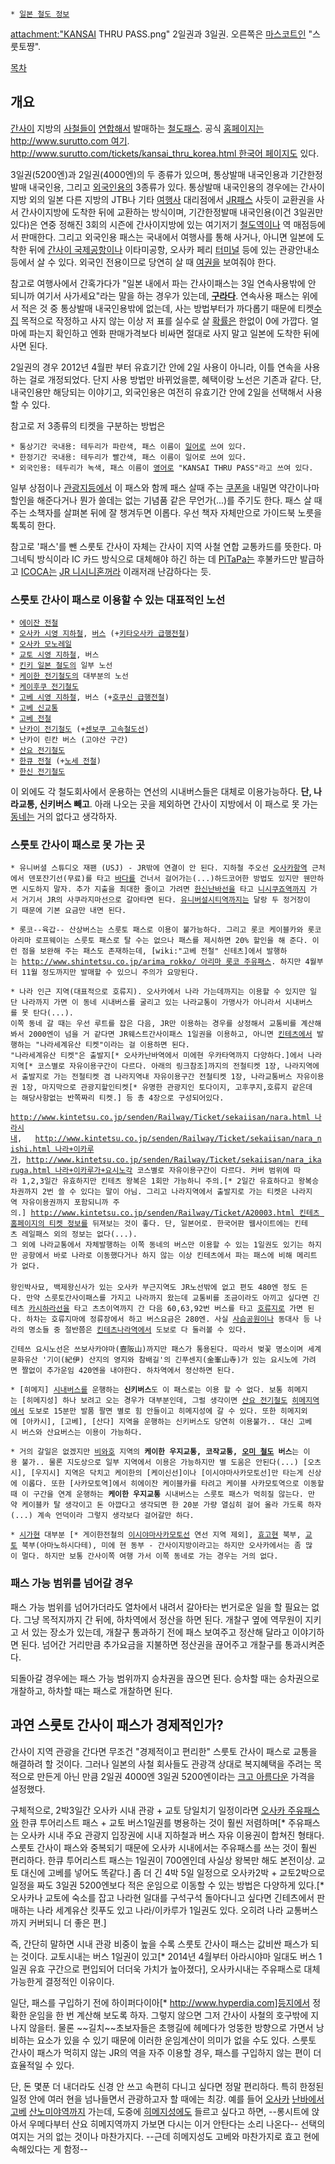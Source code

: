 {{{+1 スルッとKANSAIパス / KANSAI THRU PASS}}}
 * [[일본 철도 정보]]
attachment:"KANSAI THRU PASS.png"
2일권과 3일권. 오른쪽은 [[마스코트]]인 "스룻토쨩".

[[목차]]
== 개요 ==
[[간사이]] 지방의 [[사철]]들이 [[연합]]해서 발매하는 [[철도]]패스.
공식 [[홈페이지]]는 [[http://www.surutto.com 여기]]. [[http://www.surutto.com/tickets/kansai_thru_korea.html 한국어 페이지]]도 있다.

3일권(5200엔)과 2일권(4000엔)의 두 종류가 있으며, 통상발매 내국인용과 기간한정발매 내국인용, 그리고 [[외국인]]용의 3종류가 있다. 통상발매 내국인용의 경우에는 간사이지방 외의 일본 다른 지방의 JTB나 기타 [[여행사]] 대리점에서 [[JR패스]] 사듯이 교환권을 사서 간사이지방에 도착한 뒤에 교환하는 방식이며, 기간한정발매 내국인용(이건 3일권만 있다)은 연중 정해진 3회의 시즌에 간사이지방에 있는 여기저기 [[철도]]역이나 역 매점등에서 판매한다. 그리고 외국인용 패스는 국내에서 여행사를 통해 사거나, 아니면 일본에 도착한 뒤에 [[간사이 국제공항]]이나 이타미공항, 오사카 페리 [[터미널]] 등에 있는 관광안내소 등에서 살 수 있다. 외국인 전용이므로 당연히 살 때 [[여권]]을 보여줘야 한다.

참고로 여행사에서 간혹가다가 "일본 내에서 파는 간사이패스는 3일 연속사용밖에 안 되니까 여기서 사가세요"라는 말을 하는 경우가 있는데, '''[[구라]]다'''. 연속사용 패스는 위에서 적은 것 중 통상발매 내국인용밖에 없는데, 사는 방법부터가 까다롭기 때문에 티켓[[수집]] 목적으로 작정하고 사지 않는 이상 저 표를 실수로 살 [[확률]]은 한없이 0에 가깝다. 얼마에 파는지 확인하고 엔화 판매가격보다 비싸면 절대로 사지 말고 일본에 도착한 뒤에 사면 된다.

2일권의 경우 2012년 4월판 부터 유효기간 안에 2일 사용이 아니라, 이틀 연속을 사용하는 걸로 개정되었다. 단지 사용 방법만 바뀌었을뿐, 혜택이랑 노선은 기존과 같다. 단, 내국인용만 해당되는 이야기고, 외국인용은 여전히 유효기간 안에 2일을 선택해서 사용할 수 있다.

참고로 저 3종류의 티켓을 구분하는 방법은
 * 통상기간 국내용: 테두리가 파란색, 패스 이름이 [[일어]]로 쓰여 있다.
 * 한정기간 국내용: 테두리가 빨간색, 패스 이름이 일어로 쓰여 있다.
 * 외국인용: 테두리가 녹색, 패스 이름이 [[영어]]로 "KANSAI THRU PASS"라고 쓰여 있다.

일부 상점이나 [[관광지]]등에서 이 패스와 함께 패스 살때 주는 [[쿠폰]]을 내밀면 약간이나마 할인을 해준다거나 뭔가 쓸데는 없는 기념품 같은 무언가(...)를 주기도 한다. 패스 살 때 주는 소책자를 살펴본 뒤에 잘 챙겨두면 이롭다. 우선 책자 자체만으로 가이드북 노릇을 톡톡히 한다. 

참고로 '패스'를 뺀 스룻토 간사이 자체는 간사이 지역 사철 연합 교통카드를 뜻한다. 마그네틱 방식이라 IC 카드 방식으로 대체해야 하긴 하는 데 [[PiTaPa]]는 후불카드만 발급하고 [[ICOCA]]는 [[JR 니시니혼]]꺼라 이래저래 난감하다는 듯.
=== 스룻토 간사이 패스로 이용할 수 있는 대표적인 노선 ===
 * [[에이잔 전철]]
 * [[오사카 시영 지하철]], [[버스]] (+[[키타오사카 급행전철]])
 * [[오사카 모노레일]]
 * [[교토 시영 지하철]], 버스
 * [[킨키 일본 철도]]의 일부 노선
 * [[케이한 전기철도]]의 대부분의 노선
 * [[케이후쿠 전기철도]]
 * [[고베 시영 지하철]], 버스 (+[[호쿠신 급행전철]])
 * [[고베 신교통]]
 * [[고베 전철]]
 * [[난카이 전기철도]] (+[[센보쿠 고속철도선]])
 * 난카이 린칸 버스 (고야산 구간)
 * [[산요 전기철도]]
 * [[한큐 전철]] (+[[노세 전철]])
 * [[한신 전기철도]]

이 외에도 각 철도회사에서 운용하는 연선의 시내버스들은 대체로 이용가능하다. '''단, 나라교통, 신키버스 빼고'''. 아래 나오는 곳을 제외하면 간사이 지방에서 이 패스로 못 가는 [[동네]]는 거의 없다고 생각하자.

=== 스룻토 간사이 패스로 못 가는 곳 ===
 * 유니버셜 스튜디오 재팬 (USJ) - JR밖에 연결이 안 된다. 지하철 주오선 [[오사카항역]] 근처에서 덴포잔기선(무료)를 타고 [[바다]]를 건너서 걸어가는(...)하드코어한 방법도 있지만 웬만하면 시도하지 말자. 추가 지출을 최대한 줄이고 가려면 [[한신난바선]]을 타고 [[니시쿠죠역]]까지 가서 거기서 JR의 사쿠라지마선으로 갈아타면 된다. [[유니버설시티역]]까지는 달랑 두 정거장이기 때문에 기본 요금만 내면 된다.

 * 롯코--육갑-- 산상버스는 스룻토 패스로 이용이 불가능하다. 그리고 롯코 케이블카와 롯코아리마 로프웨이는 스룻토 패스로 탈 수는 없으나 패스를 제시하면 20% 할인을 해 준다. 이런 점을 보완해 주는 패스도 존재하는데, [wiki:"고베 전철" 신테츠]에서 발행하는 [[http://www.shintetsu.co.jp/arima_rokko/ 아리마 롯코 주유패스]]. 하지만 4월부터 11월 정도까지만 발매할 수 있으니 주의가 요망된다.

 * 나라 인근 지역(대표적으로 호류지). 오사카에서 나라 가는데까지는 이용할 수 있지만 일단 나라까지 가면 이 동네 시내버스를 굴리고 있는 나라교통이 가맹사가 아니라서 시내버스를 못 탄다(...).
 이쪽 동네 갈 때는 우선 루트를 잡은 다음, JR만 이용하는 경우를 상정해서 교통비를 계산해봐서 2000엔이 넘을 거 같다면 JR웨스트간사이패스 1일권을 이용하고, 아니면 [[킨테츠]]에서 발행하는 "나라세계유산 티켓"이라는 걸 이용하면 된다.
 "나라세계유산 티켓"은 출발지[* 오사카난바역에서 미에현 우카타역까지 다양하다.]에서 나라지역[* 코스별로 자유이용구간이 다르다. 아래의 링크참조]까지의 전철티켓 1장, 나라지역에서 출발지로 가는 전철티켓 겸 나라지역내 자유이용구간 전철티켓 1장, 나라교통버스 자유이용권 1장, 마지막으로 관광지할인티켓[* 유명한 관광지인 토다이지, 고후쿠지,호류지 같은데는 해당사항없는 반쪽짜리 티켓.] 등 총 4장으로 구성되어있다. 

 [[http://www.kintetsu.co.jp/senden/Railway/Ticket/sekaiisan/nara.html 나라시내]],   [[http://www.kintetsu.co.jp/senden/Railway/Ticket/sekaiisan/nara_nishi.html 나라+이카루가]], [[http://www.kintetsu.co.jp/senden/Railway/Ticket/sekaiisan/nara_ikaruga.html 나라+이카루가+요시노]]각 코스별로 자유이용구간이 다르다. 커버 범위에 따라 1,2,3일간 유효하지만 킨테츠 왕복은 1회만 가능하니 주의.[* 2일간 유효하다고 왕복승차권까지 2번 쓸 수 있다는 말이 아님. 그리고 나라지역에서 출발지로 가는 티켓은 나라지역 자유이용권까지 포함되니까 주의.] [[http://www.kintetsu.co.jp/senden/Railway/Ticket/A20003.html 킨테츠 홈페이지의 티켓 정보]]를 뒤져보는 것이 좋다. 단, 일본어로. 한국어판 웹사이트에는 킨테츠 레일패스 외의 정보는 없다(...).
 그 외에 나라교통에서 자체발행하는 이쪽 동네의 버스만 이용할 수 있는 1일권도 있기는 하지만 공항에서 바로 나라로 이동했다거나 하지 않는 이상 킨테츠에서 파는 패스에 비해 메리트가 없다.
 
 왕인박사묘, 백제왕신사가 있는 오사카 부근지역도 JR노선밖에 없고 편도 480엔 정도 든다. 만약 스룻토간사이패스를 가지고 나라까지 왔는데 교통비를 조금이라도 아끼고 싶다면 긴테츠 [[카시하라선]]을 타고 츠츠이역까지 간 다음 60,63,92번 버스를 타고 [[호류지]]로 가면 된다. 하차는 호류지마에 정류장에서 하고 버스요금은 280엔. 사실 [[사슴]]공원이나 동대사 등 나라의 명소들 중 절반쯤은 [[킨테츠나라역]]에서 도보로 다 둘러볼 수 있다. 

 긴테쓰 요시노선은 쓰보사카야마(壼阪山)까지만 패스가 통용된다. 따라서 벚꽃 명소이며 세계문화유산 '기이(紀伊) 산지의 영지와 참배길'의 긴푸센지(金峯山寺)가 있는 요시노에 가려면 짤없이 추가운임 420엔을 내야한다. 하차역에서 정산하면 된다.

 * [히메지] [[시내버스]]를 운행하는 '''신키버스'''도 이 패스로는 이용 할 수 없다. 보통 히메지는 [히메지성] 하나 보려고 오는 경우가 대부분인데, 그럴 생각이면 [[산요 전기철도]] [[히메지역]]에서 도보로 15분만 발품 팔면 별로 힘 안들이고 히메지성에 갈 수 있다. 또한 히메지외에 [아카시], [고베], [산다] 지역을 운행하는 신키버스도 당연히 이용불가.. 대신 고베시 버스와 산요버스는 이용이 가능하다.

 * 거의 갈일은 없겠지만 [[비와호]] 지역의 '''케이한 우지교통, 코작교통, [[오미 철도]] 버스'''는 이용 불가.. 물론 지도상으로 일부 지역에서 이용은 가능하지만 별 도움은 안된다(...) [오츠시], [우지시] 지역은 닥치고 케이한의 [케이신선]이나 [이시야마사카모토선]만 타는게 신상에 이롭다. 또한 [사카모토역]에서 히에이잔 케이블카를 타려고 케이블 사카모토역으로 이동할때 이 구간을 연계 운행하는 '''케이한 우지교통''' 시내버스는 스룻토 패스가 먹히질 않는다. 만약 케이블카 탈 생각이고 돈 아깝다고 생각되면 한 20분 가량 열심히 걸어 올라 가도록 하자(...) 계속 언덕이라 그렇지 생각보다 걸어갈만 하다.

 * [[시가현]] 대부분 [* 게이한전철의 [[이시야마사카모토선]] 연선 지역 제외], [[효고현]] 북부, [[교토]] 북부(아마노하시다테), 미에 현 동부 - 간사이지방이라고는 하지만 오사카에서는 좀 많이 멀다. 하지만 보통 간사이쪽 여행 가서 이쪽 동네로 가는 경우는 거의 없다.
=== 패스 가능 범위를 넘어갈 경우 ===
패스 가능 범위를 넘어가더라도 열차에서 내려서 갈아타는 번거로운 일을 할 필요는 없다. 그냥 목적지까지 간 뒤에, 하차역에서 정산을 하면 된다. 개찰구 옆에 역무원이 지키고 서 있는 장소가 있는데, 개찰구 통과하기 전에 패스 보여주고 정산해 달라고 이야기하면 된다. 넘어간 거리만큼 추가요금을 지불하면 정산권을 끊어주고 개찰구를 통과시켜준다. 

되돌아갈 경우에는 패스 가능 범위까지 승차권을 끊으면 된다. 승차할 때는 승차권으로 개찰하고, 하차할 때는 패스로 개찰하면 된다. 

== 과연 스룻토 간사이 패스가 경제적인가? ==

간사이 지역 관광을 간다면 무조건 "경제적이고 편리한" 스룻토 간사이 패스로 교통을 해결하려 할 것이다. 그러나 일본의 사철 회사들도 관광객 상대로 복지혜택을 주려는 목적으로 만든게 아닌 만큼 2일권 4000엔 3일권 5200엔이라는 [[크고 아름다운]] 가격을 설정했다. 

구체적으로, 2박3일간 오사카 시내 관광 + 교토 당일치기 일정이라면 [[오사카 주유패스]]와 한큐 투어리스트 패스 + 교토 버스1일권를 병용하는 것이 훨씬 저렴하며[* 주유패스는 오사카 시내 주요 관광지 입장권에 시내 지하철과 버스 자유 이용권이 합쳐진 형태다. 스룻토 간사이 패스와 중복되기 때문에 오사카 시내에서는 주유패스를 쓰는 것이 훨씬 편리하다. 한큐 투어리스트 패스는 1일권이 700엔인데 사실상 왕복만 해도 본전이상. 교토 대신에 고베를 넣어도 똑같다.] 좀 더 긴 4박 5일 일정으로 오사카2박 + 교토2박으로 일정을 짜도 3일권 5200엔보다 적은 운임으로 이동할 수 있는 방법은 다양하게 있다.[* 오사카나 교토에 숙소를 잡고 나라현 일대를 구석구석 돌아다니고 싶다면 긴테츠에서 판매하는 나라 세계유산 킷푸도 있고 나라/이카루가 1일권도 있다. 오히려 나라 교통버스까지 커버되니 더 좋은 편.] 

즉, 간단히 말하면 시내 관광 비중이 높을 수록 스룻토 간사이 패스는 값비싼 패스가 되는 것이다. 교토시내는 버스 1일권이 있고[* 2014년 4월부터 아라시야마 일대도 버스 1일권 유효 구간으로 편입되어 더더욱 가치가 높아졌다], 오사카시내는 주유패스로 대체 가능한게 결정적인 이유이다. 

일단, 패스를 구입하기 전에 하이퍼다이아[* http://www.hyperdia.com]등지에서 정확한 운임을 한 번 계산해 보도록 하자. 그렇지 않으면 그저 간사이 사철의 호구밖에 지나지 않을터. 물론 ~~길치~~초보자들은 초행길에 헤메다가 엉뚱한 방향으로 가면서 낭비하는 요소가 있을 수 있기 때문에 이러한 운임계산이 의미가 없을 수도 있다. 스룻토 간사이 패스가 먹히지 않는 JR의 역을 자주 이용할 경우, 패스를 구입하지 않는 편이 더 효율적일 수 있다.

단, 돈 몇푼 더 내더라도 신경 안 쓰고 속편히 다니고 싶다면 정말 편리하다. 특히 한정된 일정 안에 여러 현을 넘나들면서 관광하고자 할 때에는 최강. 예를 들어 [[오사카]] [[난바]]에서 [[고베]] [[산노미야역]]까지 가는데, 도중에 [[히메지성]]에도 들르고 싶다고 하면, --롱시트에 앉아서 우메다부터 산요 히메지역까지 가보면 다시는 이거 안탄다는 소리 나온다-- 선택의 여지는 거의 없는 것이나 마찬가지다. --근데 히메지성도 고베와 마찬가지로 효고 현에 속해있다는 게 함정--
